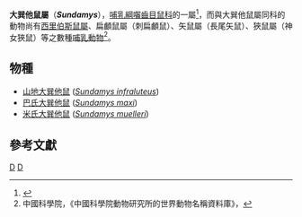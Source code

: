 {{Automatic taxobox
| taxon = Sundamys
| fossil_range = Recent
| image = 
| image_caption = 
| authority = [[Guy_G._Musser|Musser]] & Newcomb, 1983
| subdivision_ranks = [[種_(生物)|種]]
| subdivision = [[#物種|見內文]]
}}

'''大巽他鼠屬'''（'''''Sundamys'''''），[[哺乳綱|哺乳綱]][[囓齒目|囓齒目]][[鼠科|鼠科]]的一屬<ref name = MSW3>{{MSW3 Muroidea |id = 13001821 |pages = 1503-1504| heading = Genus ''Sundamys''}}</ref>，而與大巽他鼠屬同科的動物尚有[[西里伯斯鼠屬|西里伯斯鼠屬]]、扁顱鼠屬（刺扁顱鼠）、矢鼠屬（長尾矢鼠）、狹鼠屬（神女狹鼠）等之數種[[哺乳動物|哺乳動物]]<ref>中國科學院，《中國科學院動物研究所的世界動物名稱資料庫》，{{cite web |url=http://vzd.brim.ac.cn/division/fauna/index.asp |title=存档副本 |accessdate=2016-11-11 |deadurl=yes |archiveurl=https://web.archive.org/web/20050718232917/http://vzd.brim.ac.cn/division/fauna/index.asp |archivedate=2005-07-18 }}</ref>。

==物種==
* [[山地大巽他鼠|山地大巽他鼠]] (''[[Sundamys_infraluteus|Sundamys infraluteus]]'')
* [[巴氏大巽他鼠|巴氏大巽他鼠]] (''[[Sundamys_maxi|Sundamys maxi]]'')
* [[米氏大巽他鼠|米氏大巽他鼠]] (''[[Sundamys_muelleri|Sundamys muelleri]]'')

==參考文獻==
{{reflist}}
{{Taxonbar|from=Q284346}}

[[Category:鼠亚科|D]]
[[Category:1983年描述的分类群|D]]